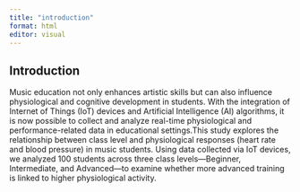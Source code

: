 ```yaml
---
title: "introduction"
format: html
editor: visual
---
```


## Introduction

Music education not only enhances artistic skills but can also influence physiological and cognitive development in students. With the integration of Internet of Things (IoT) devices and Artificial Intelligence (AI) algorithms, it is now possible to collect and analyze real-time physiological and performance-related data in educational settings.This study explores the relationship between class level and physiological responses (heart rate and blood pressure) in music students. Using data collected via IoT devices, we analyzed 100 students across three class levels—Beginner, Intermediate, and Advanced—to examine whether more advanced training is linked to higher physiological activity.
